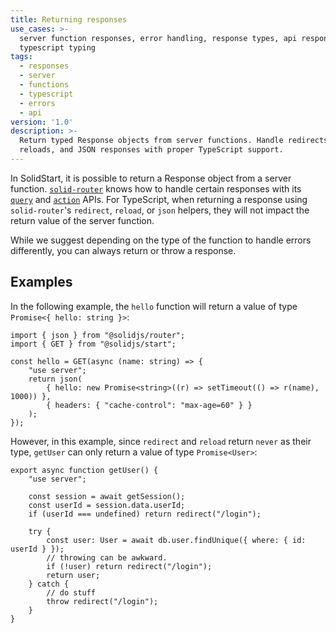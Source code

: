 ```yaml
---
title: Returning responses
use_cases: >-
  server function responses, error handling, response types, api responses,
  typescript typing
tags:
  - responses
  - server
  - functions
  - typescript
  - errors
  - api
version: '1.0'
description: >-
  Return typed Response objects from server functions. Handle redirects,
  reloads, and JSON responses with proper TypeScript support.
---
```


In SolidStart, it is possible to return a Response object from a server function. 
[`solid-router`](/solid-router) knows how to handle certain responses with its [`query`](/solid-router/reference/data-apis/query) and [`action`](/solid-router/reference/data-apis/action) APIs. 
For TypeScript, when returning a response using `solid-router`'s `redirect`, `reload`, or `json` helpers, they will not impact the return value of the server function.

While we suggest depending on the type of the function to handle errors differently, you can always return or throw a response.

## Examples

In the following example, the `hello` function will return a value of type `Promise<{ hello: string }>`:

```tsx
import { json } from "@solidjs/router";
import { GET } from "@solidjs/start";

const hello = GET(async (name: string) => {
	"use server";
	return json(
		{ hello: new Promise<string>((r) => setTimeout(() => r(name), 1000)) },
		{ headers: { "cache-control": "max-age=60" } }
	);
});
```

However, in this example, since `redirect` and `reload` return `never` as their type, `getUser` can only return a value of type `Promise<User>`:

```tsx { 4, 10, 14}
export async function getUser() {
	"use server";

	const session = await getSession();
	const userId = session.data.userId;
	if (userId === undefined) return redirect("/login");

	try {
		const user: User = await db.user.findUnique({ where: { id: userId } });
		// throwing can be awkward.
		if (!user) return redirect("/login");
		return user;
	} catch {
		// do stuff
		throw redirect("/login");
	}
}
```
